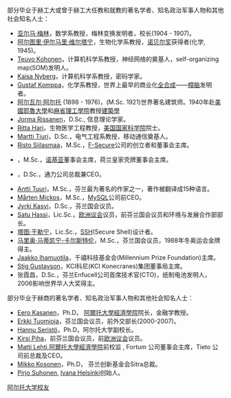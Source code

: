{{Link style|time=2015-12-12T06:12:59+00:00}}
部分毕业于赫工大或曾于赫工大任教和就教的著名学者、知名政治军事人物和其他社会知名人士：
* [[亚尔马·梅林|亚尔马·梅林]]，数学系教授，梅林变换发明者，校长(1904 - 1907)。
* [[阿尔图里·伊尔马里·维尔塔宁|阿尔图里·伊尔马里·维尔塔宁]]，生物化学系教授，[[诺贝尔奖|诺贝尔奖]]获得者(化学, 1945)。
* [[:en:Teuvo_Kohonen|Teuvo Kohonen]]，计算机科学系教授，神经网络的奠基人，self-organizing map(SOM)发明人。
* [[:en:Kaisa_Nyberg|Kaisa Nyberg]]，计算机科学系教授，密码学家。
* [[:en:Gustaf_Komppa|Gustaf Komppa]]，化学系教授，世界上最早的商业化[[全合成|全合成]]——[[樟脑|樟脑]]发明者。
* [[阿尔瓦尔·阿尔托|阿尔瓦尔·阿尔托]] (1898 - 1976)，(M.Sc. 1921)世界著名建筑师。1940年赴[[美國|美國]][[耶魯大學|耶魯大學]]和[[麻省理工學院|麻省理工學院]]教授[[建築學|建築學]]
* [[:en:Jorma_Rissanen|Jorma Rissanen]]，D.Sc., 信息理论学家。
* [[:en:Riitta_Hari|Ritta Hari]]，生物医学工程教授，[[美国国家科学院|美国国家科学院]]院士。
* [[:en:Martti_Tiuri|Martti Tiuri]]，D.Sc.，电气工程系教授，移动通信奠基人。
* [[:en:Risto_Siilasmaa|Risto Siilasmaa]]，M.Sc.，[[F-Secure|F-Secure]]公司的创立者和董事会主席。
* {{le|约尔玛·奥利拉|Jorma Ollila}}，M.Sc.，[[诺基亚|诺基亚]]董事会主席，荷兰皇家壳牌董事会主席。
* {{le|马蒂·阿拉胡赫塔|Matti Alahuhta}}，D.Sc.，通力公司总裁兼CEO。
* [[:en:Antti_Tuuri|Antti Tuuri]]，M.Sc.，芬兰最为著名的作家之一，著作被翻译成15种语言。
* [[:en:Marten_Mickos|Mårten Mickos]]，M.Sc.，[[MySQL|MySQL]]公司前CEO。
* [[:en:Jyrki_Kasvi|Jyrki Kasvi]]，D.Sc.，芬兰国会议员。
* [[:en:Satu_Hassi|Satu Hassi]]，Lic.Sc.，[[欧洲议会|欧洲议会]]议员，前芬兰国会议员和环境与发展合作部部长。
* [[塔图·于勒宁|塔图·于勒宁]]，Lic.Sc.，[[SSH|SSH]](Secure Shell)设计者。
* [[马里奥·马蒂凯宁-卡尔斯特伦|马里奥·马蒂凯宁-卡尔斯特伦]]，M.Sc.，芬兰国会议员，1988年冬奥运会金牌得主。
* [[:en:Jaakko_Ihamuotila|Jaakko Ihamuotila]]，千禧科技基金会(Millennium Prize Foundation)主席。
* [[:en:Stig_Gustavson|Stig Gustavson]]，KCI科尼(KCI Konecranes)集团董事局主席。
* 张霞昌，D.Sc.，芬兰Enfucell公司首席技术官(CTO)，纸制电池发明人，2006影响世界华人大奖得主。

部分毕业于赫商的著名学者、知名政治军事人物和其他社会知名人士：
* [[:en:Eero_Kasanen|Eero Kasanen]]，Ph.D， [[阿爾托大學經濟學院|阿爾托大學經濟學院]]院长，金融学教授。
* [[:en:Erkki_Tuomioja|Erkki Tuomioja]]，芬兰国会议员，前外交部长(2000-2007)。
* [[:en:Hannu_Seristö|Hannu Seristö]]，Ph.D，阿尔托大学副校长。
* [[:en:Kirsi_Piha|Kirsi Piha]]，前芬兰国会议员，前[[欧洲议会|欧洲议会]]议员。
* [[:en:Matti_Lehti|Matti Lehti]],[[阿爾托大學經濟學院|阿爾托大學經濟學院]]前校监 , Fortum 公司董事会主席，Tieto 公司前总裁及CEO。
* [[:en:Mikko_Kosonen|Mikko Kosonen]]，Ph.D， 芬兰创新基金会Sitra总裁。
* [[:en:Pirjo_Suhonen|Pirjo Suhonen]], [[Ivana_Helsinki|Ivana Helsinki]]创始人。



[[Category:阿尔托大学校友|]]